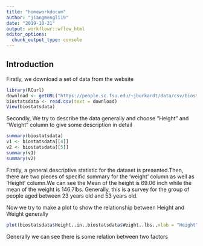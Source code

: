 ```yaml
---
title: "homeworkdocum"
author: "jiangmengli19"
date: "2019-10-21"
output: workflowr::wflow_html
editor_options:
  chunk_output_type: console
---
```


## Introduction

Firstly, we download a set of data from the website
```r
library(RCurl)
download <- getURL("https://people.sc.fsu.edu/~jburkardt/data/csv/biostats.csv")
biostatsdata <- read.csv(text = download)
View(biostatsdata)

```

Secondly, We try to describe the data generally and choose "Height" and "Weight" column
to give some description in detail

```r
summary(biostatsdata)
v1 <- biostatsdata[[4]]
v2 <- biostatsdata[[5]]
summary(v1)
summary(v2)
```

Firstly, a general descriptive statistic for the dataset is presented.Then, there are two pieces of specific summary for the 'weight' column as well as 'Height' column.We can see the Mean of the height is 69.06 inch while the mean of the weight is 146.7lbs. Generally, this is a survey for the group of people aged between 23 years old and 53 years old.

Now we try to make a plot to show the relationship between Height and Weight generally
```r
plot(biostatsdata$Height..in.,biostatsdata$Weight..lbs.,xlab = "Height",ylab = "Weight")
```
Generally we can see there is some relation between two factors
